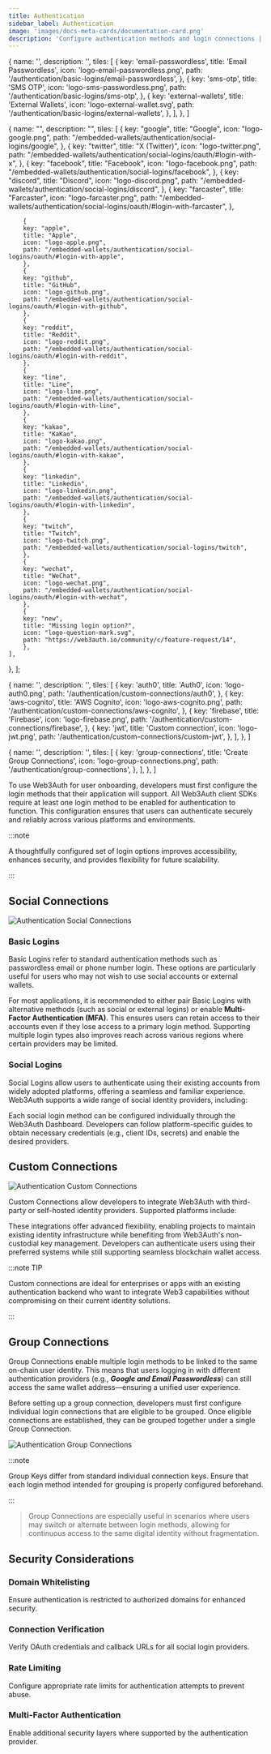 ```yaml
---
title: Authentication
sidebar_label: Authentication
image: 'images/docs-meta-cards/documentation-card.png'
description: 'Configure authentication methods and login connections | Documentation - Web3Auth'
---
```




  {
    name: '',
    description: '',
    tiles: [
      {
        key: 'email-passwordless',
        title: 'Email Passwordless',
        icon: 'logo-email-passwordless.png',
        path: '/authentication/basic-logins/email-passwordless',
      },
      {
        key: 'sms-otp',
        title: 'SMS OTP',
        icon: 'logo-sms-passwordless.png',
        path: '/authentication/basic-logins/sms-otp',
      },
      {
        key: 'external-wallets',
        title: 'External Wallets',
        icon: 'logo-external-wallet.svg',
        path: '/authentication/basic-logins/external-wallets',
      },
    ],
  },
]

  {
    name: "",
    description: "",
    tiles: [
        {
        key: "google",
        title: "Google",
        icon: "logo-google.png",
        path: "/embedded-wallets/authentication/social-logins/google",
        },
        {
        key: "twitter",
        title: "X (Twitter)",
        icon: "logo-twitter.png",
        path: "/embedded-wallets/authentication/social-logins/oauth/#login-with-x",
        },
        {
        key: "facebook",
        title: "Facebook",
        icon: "logo-facebook.png",
        path: "/embedded-wallets/authentication/social-logins/facebook",
        },
        {
        key: "discord",
        title: "Discord",
        icon: "logo-discord.png",
        path: "/embedded-wallets/authentication/social-logins/discord",
        },
        {
        key: "farcaster",
        title: "Farcaster",
        icon: "logo-farcaster.png",
        path: "/embedded-wallets/authentication/social-logins/oauth/#login-with-farcaster",
        },

        {
        key: "apple",
        title: "Apple",
        icon: "logo-apple.png",
        path: "/embedded-wallets/authentication/social-logins/oauth/#login-with-apple",
        },
        {
        key: "github",
        title: "GitHub",
        icon: "logo-github.png",
        path: "/embedded-wallets/authentication/social-logins/oauth/#login-with-github",
        },
        {
        key: "reddit",
        title: "Reddit",
        icon: "logo-reddit.png",
        path: "/embedded-wallets/authentication/social-logins/oauth/#login-with-reddit",
        },
        {
        key: "line",
        title: "Line",
        icon: "logo-line.png",
        path: "/embedded-wallets/authentication/social-logins/oauth/#login-with-line",
        },
        {
        key: "kakao",
        title: "KaKao",
        icon: "logo-kakao.png",
        path: "/embedded-wallets/authentication/social-logins/oauth/#login-with-kakao",
        },
        {
        key: "linkedin",
        title: "Linkedin",
        icon: "logo-linkedin.png",
        path: "/embedded-wallets/authentication/social-logins/oauth/#login-with-linkedin",
        },
        {
        key: "twitch",
        title: "Twitch",
        icon: "logo-twitch.png",
        path: "/embedded-wallets/authentication/social-logins/twitch",
        },
        {
        key: "wechat",
        title: "WeChat",
        icon: "logo-wechat.png",
        path: "/embedded-wallets/authentication/social-logins/oauth/#login-with-wechat",
        },
        {
        key: "new",
        title: "Missing login option?",
        icon: "logo-question-mark.svg",
        path: "https://web3auth.io/community/c/feature-request/14",
        },
    ],

}, ];

  {
    name: '',
    description: '',
    tiles: [
      {
        key: 'auth0',
        title: 'Auth0',
        icon: 'logo-auth0.png',
        path: '/authentication/custom-connections/auth0',
      },
      {
        key: 'aws-cognito',
        title: 'AWS Cognito',
        icon: 'logo-aws-cognito.png',
        path: '/authentication/custom-connections/aws-cognito',
      },
      {
        key: 'firebase',
        title: 'Firebase',
        icon: 'logo-firebase.png',
        path: '/authentication/custom-connections/firebase',
      },
      {
        key: 'jwt',
        title: 'Custom connection',
        icon: 'logo-jwt.png',
        path: '/authentication/custom-connections/custom-jwt',
      },
    ],
  },
]

  {
    name: '',
    description: '',
    tiles: [
      {
        key: 'group-connections',
        title: 'Create Group Connections',
        icon: 'logo-group-connections.png',
        path: '/authentication/group-connections',
      },
    ],
  },
]

To use Web3Auth for user onboarding, developers must first configure the login methods that their application will support. All Web3Auth client SDKs require at least one login method to be enabled for authentication to function. This configuration ensures that users can authenticate securely and reliably across various platforms and environments.

:::note

A thoughtfully configured set of login options improves accessibility, enhances security, and provides flexibility for future scalability.

:::

## Social Connections

<div style={{ flexBasis: '300px', flexGrow: '1', textAlign: 'center' }}>
  <img
    src={AuthenticationSocialConnections}
    style={{ alignSelf: 'center', maxWidth: '100%' }}
    alt="Authentication Social Connections"
  />
</div>

### Basic Logins

Basic Logins refer to standard authentication methods such as passwordless email or phone number login. These options are particularly useful for users who may not wish to use social accounts or external wallets.

For most applications, it is recommended to either pair Basic Logins with alternative methods (such as social or external logins) or enable **Multi-Factor Authentication (MFA)**. This ensures users can retain access to their accounts even if they lose access to a primary login method. Supporting multiple login types also improves reach across various regions where certain providers may be limited.

<Tiles tileGroups={tileGroupsDataBasic} />

### Social Logins

Social Logins allow users to authenticate using their existing accounts from widely adopted platforms, offering a seamless and familiar experience. Web3Auth supports a wide range of social identity providers, including:

Each social login method can be configured individually through the Web3Auth Dashboard. Developers can follow platform-specific guides to obtain necessary credentials (e.g., client IDs, secrets) and enable the desired providers.

<Tiles tileGroups={tileGroupsDataSocial} />

## Custom Connections

<div style={{ flexBasis: '300px', flexGrow: '1', textAlign: 'center' }}>
  <img
    src={AuthenticationCustomConnections}
    style={{ alignSelf: 'center', maxWidth: '100%' }}
    alt="Authentication Custom Connections"
  />
</div>

Custom Connections allow developers to integrate Web3Auth with third-party or self-hosted identity providers. Supported platforms include:

<Tiles tileGroups={tileGroupsDataCustom} />

These integrations offer advanced flexibility, enabling projects to maintain existing identity infrastructure while benefiting from Web3Auth's non-custodial key management. Developers can authenticate users using their preferred systems while still supporting seamless blockchain wallet access.

:::note TIP

Custom connections are ideal for enterprises or apps with an existing authentication backend who want to integrate Web3 capabilities without compromising on their current identity solutions.

:::

## Group Connections

Group Connections enable multiple login methods to be linked to the same on-chain user identity. This means that users logging in with different authentication providers (e.g., **_Google and Email Passwordless_**) can still access the same wallet address—ensuring a unified user experience.

Before setting up a group connection, developers must first configure individual login connections that are eligible to be grouped. Once eligible connections are established, they can be grouped together under a single Group Connection.

<Tiles tileGroups={tileGroupsDataGroup} />

<div style={{ flexBasis: '300px', flexGrow: '1', textAlign: 'center' }}>
  <img
    src={AuthenticationGroupConnectionsSelect}
    style={{ alignSelf: 'center', maxWidth: '100%' }}
    alt="Authentication Group Connections"
  />
</div>

:::note

Group Keys differ from standard individual connection keys. Ensure that each login method intended for grouping is properly configured beforehand.

:::

> Group Connections are especially useful in scenarios where users may switch or alternate between login methods, allowing for continuous access to the same digital identity without fragmentation.

## Security Considerations

### Domain Whitelisting

Ensure authentication is restricted to authorized domains for enhanced security.

### Connection Verification

Verify OAuth credentials and callback URLs for all social login providers.

### Rate Limiting

Configure appropriate rate limits for authentication attempts to prevent abuse.

### Multi-Factor Authentication

Enable additional security layers where supported by the authentication provider.
